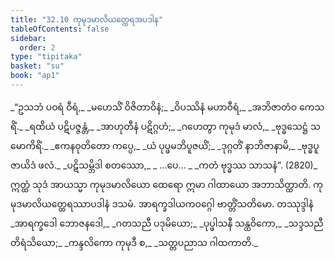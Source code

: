 ```yaml
---
title: "32.10 ကုမုဒမာလိယတ္ထေရအပဒါန"
tableOfContents: false
sidebar:
  order: 2
type: "tipitaka"
basket: "su"
book: "ap1"
---
```



<DynamicBreadcrumb />

<Division number="54" book="ap1">

<Paragraph number="3577" type="verses" book="ap1">
_“ဥသဘံ ပဝရံ ဝီရံ,_  
_မဟေသိံ ဝိဇိတာဝိနံ;_  
_ဝိပဿိနံ မဟာဝီရံ,_  
_အဘိဇာတံဝ ကေသရိံ._  

</Paragraph>

</Division>
<Division number="55" book="ap1">

<Paragraph number="3578" type="verses" book="ap1">
_ရထိယံ ပဋိပဇ္ဇန္တံ,_  
_အာဟုတီနံ ပဋိဂ္ဂဟံ;_  
_ဂဟေတွာ ကုမုဒံ မာလံ,_  
_ဗုဒ္ဓသေဋ္ဌံ သမောကိရိံ._  

</Paragraph>

</Division>
<Division number="56" book="ap1">

<Paragraph number="3579" type="verses" book="ap1">
_ဧကနဝုတိတော ကပ္ပေ,_  
_ယံ ပုပ္ဖမဘိပူဇယိံ;_  
_ဒုဂ္ဂတိံ နာဘိဇာနာမိ,_  
_ဗုဒ္ဓပူဇာယိဒံ ဖလံ._  

</Paragraph>

</Division>
<Division number="57" book="ap1">

<Paragraph number="3580" type="verses" book="ap1">
_ပဋိသမ္ဘိဒါ စတဿော,_  
_ …ပေ… _  
_ကတံ ဗုဒ္ဓဿ သာသနံ”. (2820)_  

</Paragraph>

<Paragraph number="3581" book="ap1">
ဣတ္ထံ သုဒံ အာယသ္မာ ကုမုဒမာလိယော ထေရော ဣမာ ဂါထာယော အဘာသိတ္ထာတိ.

</Paragraph>
</Division>

<Paragraph number="3582" type="center" book="ap1">
ကုမုဒမာလိယတ္ထေရဿာပဒါနံ ဒသမံ.



</Paragraph>

<Paragraph number="3583" type="center" book="ap1">
အာရက္ခဒါယကဝဂ္ဂေါ ဗာတ္တိံသတိမော.



</Paragraph>

<Paragraph number="3584" type="center" book="ap1">
တဿုဒ္ဒါနံ


</Paragraph>

<Paragraph number="3585" type="verses" book="ap1">
_အာရက္ခဒေါ ဘောဇနဒေါ,_  
_ဂတသညီ ပဒုမိယော;_  
_ပုပ္ဖါသနီ သန္ထဝိကော,_  
_သဒ္ဒသညီ တိရံသိယော;_  
_ကန္ဒလိကော ကုမုဒီ စ,_  
_သတ္တပညာသ ဂါထကာတိ._
</Paragraph>